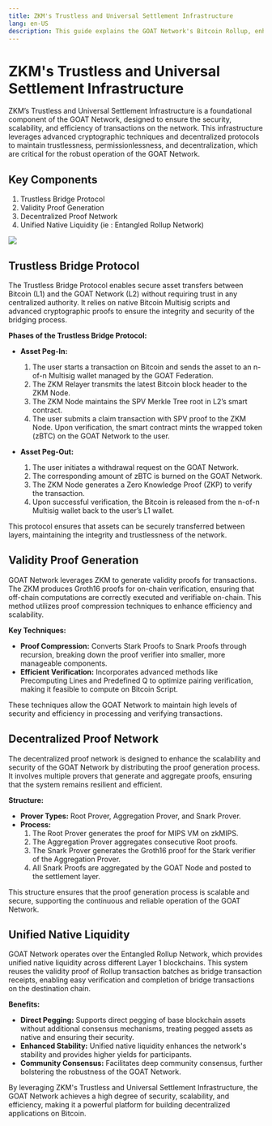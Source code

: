 ```yaml
---
title: ZKM's Trustless and Universal Settlement Infrastructure
lang: en-US
description: This guide explains the GOAT Network's Bitcoin Rollup, enhancing Bitcoin scalability and security.
---
```


# ZKM's Trustless and Universal Settlement Infrastructure

ZKM’s Trustless and Universal Settlement Infrastructure is a foundational component of the GOAT Network, designed to ensure the security, scalability, and efficiency of transactions on the network. This infrastructure leverages advanced cryptographic techniques and decentralized protocols to maintain trustlessness, permissionlessness, and decentralization, which are critical for the robust operation of the GOAT Network.

## Key Components
1. Trustless Bridge Protocol
2. Validity Proof Generation
3. Decentralized Proof Network
4. Unified Native Liquidity (ie : Entangled Rollup Network)

<img src="/img/diagrams/Developers-Bitcoin-Yield-Machine.png"/>


## Trustless Bridge Protocol

The Trustless Bridge Protocol enables secure asset transfers between Bitcoin (L1) and the GOAT Network (L2) without requiring trust in any centralized authority. It relies on native Bitcoin Multisig scripts and advanced cryptographic proofs to ensure the integrity and security of the bridging process.

**Phases of the Trustless Bridge Protocol:**

- **Asset Peg-In:**
  1. The user starts a transaction on Bitcoin and sends the asset to an n-of-n Multisig wallet managed by the GOAT Federation.
  2. The ZKM Relayer transmits the latest Bitcoin block header to the ZKM Node.
  3. The ZKM Node maintains the SPV Merkle Tree root in L2’s smart contract.
  4. The user submits a claim transaction with SPV proof to the ZKM Node. Upon verification, the smart contract mints the wrapped token (zBTC) on the GOAT Network to the user.

- **Asset Peg-Out:**
  1. The user initiates a withdrawal request on the GOAT Network.
  2. The corresponding amount of zBTC is burned on the GOAT Network.
  3. The ZKM Node generates a Zero Knowledge Proof (ZKP) to verify the transaction.
  4. Upon successful verification, the Bitcoin is released from the n-of-n Multisig wallet back to the user’s L1 wallet.

This protocol ensures that assets can be securely transferred between layers, maintaining the integrity and trustlessness of the network.

## Validity Proof Generation

GOAT Network leverages ZKM to generate validity proofs for transactions. The ZKM produces Groth16 proofs for on-chain verification, ensuring that off-chain computations are correctly executed and verifiable on-chain. This method utilizes proof compression techniques to enhance efficiency and scalability.

**Key Techniques:**
- **Proof Compression:** Converts Stark Proofs to Snark Proofs through recursion, breaking down the proof verifier into smaller, more manageable components.
- **Efficient Verification:** Incorporates advanced methods like Precomputing Lines and Predefined Q to optimize pairing verification, making it feasible to compute on Bitcoin Script.

These techniques allow the GOAT Network to maintain high levels of security and efficiency in processing and verifying transactions.

## Decentralized Proof Network

The decentralized proof network is designed to enhance the scalability and security of the GOAT Network by distributing the proof generation process. It involves multiple provers that generate and aggregate proofs, ensuring that the system remains resilient and efficient.

**Structure:**
- **Prover Types:** Root Prover, Aggregation Prover, and Snark Prover.
- **Process:** 
  1. The Root Prover generates the proof for MIPS VM on zkMIPS.
  2. The Aggregation Prover aggregates consecutive Root proofs.
  3. The Snark Prover generates the Groth16 proof for the Stark verifier of the Aggregation Prover.
  4. All Snark Proofs are aggregated by the GOAT Node and posted to the settlement layer.

This structure ensures that the proof generation process is scalable and secure, supporting the continuous and reliable operation of the GOAT Network.

## Unified Native Liquidity

GOAT Network operates over the Entangled Rollup Network, which provides unified native liquidity across different Layer 1 blockchains. This system reuses the validity proof of Rollup transaction batches as bridge transaction receipts, enabling easy verification and completion of bridge transactions on the destination chain.

**Benefits:**
- **Direct Pegging:** Supports direct pegging of base blockchain assets without additional consensus mechanisms, treating pegged assets as native and ensuring their security.
- **Enhanced Stability:** Unified native liquidity enhances the network's stability and provides higher yields for participants.
- **Community Consensus:** Facilitates deep community consensus, further bolstering the robustness of the GOAT Network.

By leveraging ZKM's Trustless and Universal Settlement Infrastructure, the GOAT Network achieves a high degree of security, scalability, and efficiency, making it a powerful platform for building decentralized applications on Bitcoin.